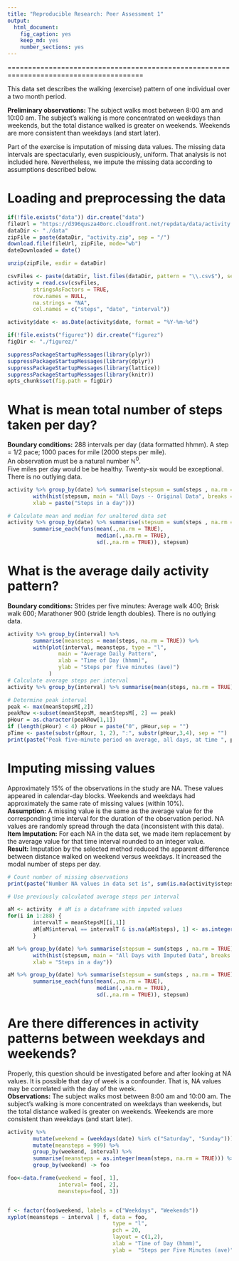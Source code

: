 ```yaml
---
title: "Reproducible Research: Peer Assessment 1"
output: 
  html_document:
    fig_caption: yes
    keep_md: yes
    number_sections: yes
---
```

=======================================================================================

This data set describes the walking (exercise) pattern of one individual
over a two month period. 

**Preliminary observations:**  The subject walks most between 8:00 am and 10:00 am.  The subject's walking is more concentrated on weekdays than weekends, but the total distance walked is greater on weekends.  Weekends are more consistent than weekdays (and start later).

Part of the exercise is imputation of missing data values.  The missing data intervals are spectacularly, even suspiciously, uniform.  That analysis is not included here.  Nevertheless, we impute the missing data according to assumptions described below.
 
 
# Loading and preprocessing the data

```r
if(!file.exists("data")) dir.create("data")
fileUrl = "https://d396qusza40orc.cloudfront.net/repdata/data/activity.zip "
dataDir <- "./data"
zipFile = paste(dataDir, "activity.zip", sep = "/")
download.file(fileUrl, zipFile, mode="wb")
dateDownloaded = date()

unzip(zipFile, exdir = dataDir)

csvFiles <- paste(dataDir, list.files(dataDir, pattern = "\\.csv$"), sep = "/")
activity = read.csv(csvFiles, 
        stringsAsFactors = TRUE,
        row.names = NULL,
        na.strings = "NA",
        col.names = c("steps", "date", "interval"))

activity$date <- as.Date(activity$date, format = "%Y-%m-%d")

if(!file.exists("figurez")) dir.create("figurez")
figDir <- "./figurez/"

suppressPackageStartupMessages(library(plyr))
suppressPackageStartupMessages(library(dplyr))
suppressPackageStartupMessages(library(lattice))
suppressPackageStartupMessages(library(knitr))
opts_chunk$set(fig.path = figDir)


```


# What is mean total number of steps taken per day?
**Boundary conditions:**  288 intervals per day (data formatted hhmm). 
A step = 1/2 pace; 1000 paces for mile (2000 steps per mile).  
An observation must be a natural number &#x2115;<sup>0</sup>.  
Five miles per day would be be healthy.  Twenty-six would be exceptional.  There is no outlying data.  
```r

activity %>% group_by(date) %>% summarise(stepsum = sum(steps , na.rm = TRUE)) %>%
        with(hist(stepsum, main = "All Days -- Original Data", breaks = 30, 
        xlab = paste("Steps in a day")))

# Calculate mean and median for unaltered data set
activity %>% group_by(date) %>% summarise(stepsum = sum(steps , na.rm = TRUE)) %>%
        summarise_each(funs(mean(.,na.rm = TRUE), 
                            median(.,na.rm = TRUE),
                            sd(.,na.rm = TRUE)), stepsum)

```

# What is the average daily activity pattern?
**Boundary conditions:** Strides per five minutes: Average walk 400; Brisk walk 600; Marathoner 900 (stride length doubles).  There is no outlying data.  
```r

activity %>% group_by(interval) %>% 
        summarise(meansteps = mean(steps, na.rm = TRUE)) %>%
        with(plot(interval, meansteps, type = "l",
                main = "Average Daily Pattern",
                xlab = "Time of Day (hhmm)", 
                ylab = "Steps per five minutes (ave)")
             )
# Calculate average steps per interval 
activity %>% group_by(interval) %>% summarise(mean(steps, na.rm = TRUE)) ->  meanStepsM

# Determine peak interval
peak <- max(meanStepsM[,2])
peakRow <-subset(meanStepsM, meanStepsM[, 2] == peak)
pHour = as.character(peakRow[1,1])
if (length(pHour) < 4) pHour = paste("0", pHour,sep = "")
pTime <- paste(substr(pHour, 1, 2), ":", substr(pHour,3,4), sep = "")
print(paste("Peak five-minute period on average, all days, at time ", pTime, "  steps ", peak))


```



# Imputing missing values
Approximately 15% of the observations in the study are NA.  These values appeared in calendar-day blocks. Weekends and weekdays had approximately the same rate of missing values (within 10%).  
**Assumption:**  A missing value is the same as the average value for the corresponding time interval for the duration of the observation period.
NA values are randomly spread through the data (inconsistent with this data).  
**Item Imputation:** For each NA in the data set, we made item replacement by the average value for that time interval rounded to an integer value.  
**Result:**  Imputation by the selected method reduced the apparent difference between distance walked on weekend versus weekdays.  It increased the modal number of steps per day.  
```r

# Count number of missing observations
print(paste("Number NA values in data set is", sum(is.na(activity$steps)), "of", nrow(activity)))

# Use previously calculated average steps per interval 

aM <- activity  # aM is a dataframe with imputed values
for(i in 1:288) {
        intervalT = meanStepsM[[i,1]]
        aM[aM$interval == intervalT & is.na(aM$steps), 1] <- as.integer(round(meanStepsM[[i,2]]))
        }

aM %>% group_by(date) %>% summarise(stepsum = sum(steps , na.rm = TRUE)) %>%
        with(hist(stepsum, main = "All Days with Imputed Data", breaks = 30,
        xlab = "Steps in a day"))

aM %>% group_by(date) %>% summarise(stepsum = sum(steps , na.rm = TRUE)) %>%
        summarise_each(funs(mean(.,na.rm = TRUE), 
                            median(.,na.rm = TRUE),
                            sd(.,na.rm = TRUE)), stepsum)
```


# Are there differences in activity patterns between weekdays and weekends?
Properly, this question should be investigated before and after looking at NA values.  It is possible that day of week is a confounder.  That is, NA values may be correlated with the day of the week.  
**Observations:**  The subject walks most between 8:00 am and 10:00 am.  The subject's walking is more concentrated on weekdays than weekends, but the total distance walked is greater on weekends.  Weekends are more consistent than weekdays (and start later).  

```r

activity %>% 
        mutate(weekend = (weekdays(date) %in% c("Saturday", "Sunday")))  %>%
        mutate(meansteps = 999) %>%
        group_by(weekend, interval) %>%
        summarise(meansteps = as.integer(mean(steps, na.rm = TRUE))) %>%
        group_by(weekend) -> foo

foo<-data.frame(weekend = foo[, 1],
                interval= foo[, 2],
                meansteps=foo[, 3])


f <- factor(foo$weekend, labels = c("Weekdays", "Weekends"))
xyplot(meansteps ~ interval | f, data = foo,
                                 type = "l",
                                 pch = 20,
                                 layout = c(1,2), 
                                 xlab = "Time of Day (hhmm)",
                                 ylab =  "Steps per Five Minutes (ave)")

```



